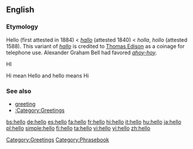 {{wikipedia}}
==English==

===Etymology===
Hello (first attested in 1884) < ''[[hallo]]'' (attested 1840) < ''holla'', ''hollo'' (attested 1588). This variant of ''[[hallo]]'' is credited to [[w:Thomas Edison|Thomas Edison]] as a coinage for telephone use. Alexander Graham Bell had favored ''[[ahoy|ahoy-hoy]]''.

HI 


Hi mean Hello and hello means Hi

===See also===
*[[greeting]]
*[[:Category:Greetings]]

[[Category:Greetings]]
[[Category:Phrasebook]]

[[bs:hello]]
[[de:hello]]
[[es:hello]]
[[fa:hello]]
[[fr:hello]]
[[hi:hello]]
[[it:hello]]
[[hu:hello]]
[[ja:hello]]
[[pl:hello]]
[[simple:hello]]
[[fi:hello]]
[[ta:hello]]
[[vi:hello]]
[[yi:hello]]
[[zh:hello]]